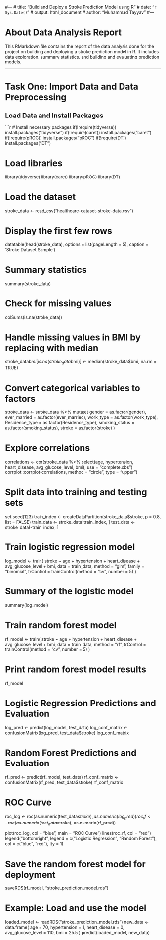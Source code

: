 #---
# title: "Build and Deploy a Stroke Prediction Model using R"
# date: "`r Sys.Date()`"
# output: html_document
# author: "Muhammad Tayyav"
#---

# About Data Analysis Report

This RMarkdown file contains the report of the data analysis done for the project on building and deploying a stroke prediction model in R. It includes data exploration, summary statistics, and building and evaluating prediction models.

---

# Task One: Import Data and Data Preprocessing

## Load Data and Install Packages
```r
# Install necessary packages
if(!require(tidyverse)) install.packages("tidyverse")
if(!require(caret)) install.packages("caret")
if(!require(pROC)) install.packages("pROC")
if(!require(DT)) install.packages("DT")

# Load libraries
library(tidyverse)
library(caret)
library(pROC)
library(DT)

# Load the dataset
stroke_data <- read_csv("healthcare-dataset-stroke-data.csv")

# Display the first few rows
datatable(head(stroke_data), options = list(pageLength = 5), caption = 'Stroke Dataset Sample')

# Summary statistics
summary(stroke_data)

# Check for missing values
colSums(is.na(stroke_data))

# Handle missing values in BMI by replacing with median
stroke_data$bmi[is.na(stroke_data$bmi)] <- median(stroke_data$bmi, na.rm = TRUE)

# Convert categorical variables to factors
stroke_data <- stroke_data %>%
  mutate(
    gender = as.factor(gender),
    ever_married = as.factor(ever_married),
    work_type = as.factor(work_type),
    Residence_type = as.factor(Residence_type),
    smoking_status = as.factor(smoking_status),
    stroke = as.factor(stroke)
  )

# Explore correlations
correlations <- cor(stroke_data %>% select(age, hypertension, heart_disease, avg_glucose_level, bmi), use = "complete.obs")
corrplot::corrplot(correlations, method = "circle", type = "upper")

# Split data into training and testing sets
set.seed(123)
train_index <- createDataPartition(stroke_data$stroke, p = 0.8, list = FALSE)
train_data <- stroke_data[train_index, ]
test_data <- stroke_data[-train_index, ]


# Train logistic regression model
log_model <- train(
  stroke ~ age + hypertension + heart_disease + avg_glucose_level + bmi,
  data = train_data,
  method = "glm",
  family = "binomial",
  trControl = trainControl(method = "cv", number = 5)
)

# Summary of the logistic model
summary(log_model)


# Train random forest model
rf_model <- train(
  stroke ~ age + hypertension + heart_disease + avg_glucose_level + bmi,
  data = train_data,
  method = "rf",
  trControl = trainControl(method = "cv", number = 5)
)

# Print random forest model results
rf_model


# Logistic Regression Predictions and Evaluation
log_pred <- predict(log_model, test_data)
log_conf_matrix <- confusionMatrix(log_pred, test_data$stroke)
log_conf_matrix

# Random Forest Predictions and Evaluation
rf_pred <- predict(rf_model, test_data)
rf_conf_matrix <- confusionMatrix(rf_pred, test_data$stroke)
rf_conf_matrix

# ROC Curve
roc_log <- roc(as.numeric(test_data$stroke), as.numeric(log_pred))
roc_rf <- roc(as.numeric(test_data$stroke), as.numeric(rf_pred))

plot(roc_log, col = "blue", main = "ROC Curve")
lines(roc_rf, col = "red")
legend("bottomright", legend = c("Logistic Regression", "Random Forest"), col = c("blue", "red"), lty = 1)


# Save the random forest model for deployment
saveRDS(rf_model, "stroke_prediction_model.rds")

# Example: Load and use the model
loaded_model <- readRDS("stroke_prediction_model.rds")
new_data <- data.frame(
  age = 70,
  hypertension = 1,
  heart_disease = 0,
  avg_glucose_level = 110,
  bmi = 25.5
)
predict(loaded_model, new_data)


